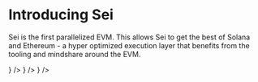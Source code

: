
# Introducing Sei

Sei is the first parallelized EVM. This allows Sei to get the best of Solana and Ethereum - a hyper optimized execution layer that benefits from the tooling and mindshare around the EVM.

<Cards>
  <Card title="Overview" href="/general-overview" icon={<GanttChartSquare />} />
  <Card title="User Guide" href="/user-guides/wallet-setup" icon={<Wallet />} />
  <Card
    title="For Developers"
    href="/dev-new-to-crypto"
    icon={<Wrench />}
  />
</Cards>
